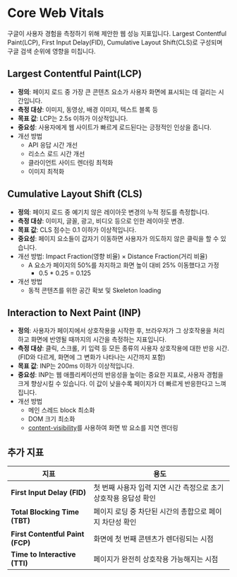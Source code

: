 # Core Web Vitals

구글이 사용자 경험을 측정하기 위해 제안한 웹 성능 지표입니다. 
Largest Contentful Paint(LCP), First Input Delay(FID), Cumulative Layout Shift(CLS)로 구성되며 구글 검색 순위에 영향을 미칩니다.

## Largest Contentful Paint(LCP)
- **정의**: 페이지 로드 중 가장 큰 콘텐츠 요소가 사용자 화면에 표시되는 데 걸리는 시간입니다.
- **측정 대상**: 이미지, 동영상, 배경 이미지, 텍스트 블록 등
- **목표 값**: LCP는 2.5s 이하가 이상적입니다.
- **중요성**: 사용자에게 웹 사이트가 빠르게 로드된다는 긍정적인 인상을 줍니다.
- 개선 방법
  - API 응답 시간 개선
  - 리소스 로드 시간 개선
  - 클라이언트 사이드 렌더링 최적화
  - 이미지 최적화


## Cumulative Layout Shift (CLS)
- **정의**: 페이지 로드 중 예기치 않은 레이아웃 변경의 누적 정도를 측정합니다.
- **측정 대상**: 이미지, 글꼴, 광고, 비디오 등으로 인한 레이아웃 변경.
- **목표 값**: CLS 점수는 0.1 이하가 이상적입니다.
- **중요성**: 페이지 요소들이 갑자기 이동하면 사용자가 의도하지 않은 클릭을 할 수 있습니다.
- 개선 방법: Impact Fraction(영향 비율) × Distance Fraction(거리 비율)
  - A 요소가 페이지의 50%를 차지하고 화면 높이 대비 25% 이동했다고 가정
    - 0.5 * 0.25 = 0.125
- 개선 방법
  - 동적 콘텐츠를 위한 공간 확보 및 Skeleton loading


## Interaction to Next Paint (INP)
- **정의**: 사용자가 페이지에서 상호작용을 시작한 후, 브라우저가 그 상호작용을 처리하고 화면에 반영될 때까지의 시간을 측정하는 지표입니다.
- **측정 대상**: 클릭, 스크롤, 키 입력 등 모든 종류의 사용자 상호작용에 대한 반응 시간. (FID와 다르게, 화면에 그 변화가 나타나는 시간까지 포함)
- **목표 값**: INP는 200ms 이하가 이상적입니다.
- **중요성**: INP는 웹 애플리케이션의 반응성을 높이는 중요한 지표로, 사용자 경험을 크게 향상시킬 수 있습니다. 이 값이 낮을수록 페이지가 더 빠르게 반응한다고 느껴집니다.
- 개선 방법
  - 메인 스레드 block 최소화
  - DOM 크기 최소화
  - [content-visibility](https://web.dev/articles/content-visibility?hl=ko)를 사용하여 화면 밖 요소를 지연 렌더링


## 추가 지표
| **지표**                          | **용도**                                            |
|----------------------------------|----------------------------------------------------|
| **First Input Delay (FID)**      | 첫 번째 사용자 입력 지연 시간 측정으로 초기 상호작용 응답성 확인  |
| **Total Blocking Time (TBT)**    | 페이지 로딩 중 차단된 시간의 총합으로 페이지 차단성 확인        |
| **First Contentful Paint (FCP)** | 화면에 첫 번째 콘텐츠가 렌더링되는 시점                     |
| **Time to Interactive (TTI)**    | 페이지가 완전히 상호작용 가능해지는 시점                     |